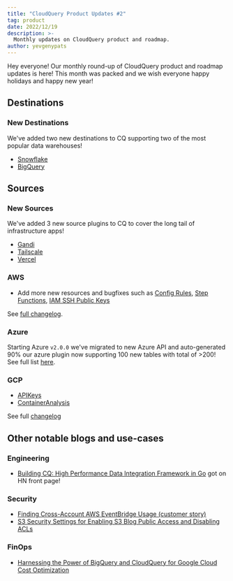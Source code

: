 ```yaml
---
title: "CloudQuery Product Updates #2"
tag: product
date: 2022/12/19
description: >-
  Monthly updates on CloudQuery product and roadmap.
author: yevgenypats
---
```



<BlogHeader/>

Hey everyone! Our monthly round-up of CloudQuery product and roadmap updates is here! This month was packed and we wish everyone happy holidays and happy new year!

## Destinations

### New Destinations

We've added two new destinations to CQ supporting two of the most popular data warehouses!

* [Snowflake](https://www.cloudquery.io/blog/announcing-cloudquery-snowflake-destination)
* [BigQuery](https://www.cloudquery.io/blog/announcing-cloudquery-bigquery-destination)

## Sources

### New Sources

We've added 3 new source plugins to CQ to cover the long tail of infrastructure apps!

* [Gandi](https://www.cloudquery.io/blog/introducing-the-gandi-source-plugin)
* [Tailscale](https://www.cloudquery.io/blog/introducing-the-tailscale-source-plugin)
* [Vercel](https://www.cloudquery.io/blog/announcing-the-vercel-source-plugin)

### AWS

* Add more new resources and bugfixes such as [Config Rules](https://github.com/cloudquery/cloudquery/issues/4730), [Step Functions](https://github.com/cloudquery/cloudquery/pull/4832), [IAM SSH Public Keys](https://github.com/cloudquery/cloudquery/pull/5538)

See [full changelog](https://github.com/cloudquery/cloudquery/blob/main/plugins/source/aws/CHANGELOG.md).

### Azure

Starting Azure `v2.0.0` we've migrated to new Azure API and auto-generated 90% our azure plugin now supporting 100 new tables with total of >200! See full list [here](https://hub.cloudquery.io/plugins/source/cloudquery/azure/tables).

### GCP

* [APIKeys](https://github.com/cloudquery/cloudquery/pull/5031)
* [ContainerAnalysis](https://github.com/cloudquery/cloudquery/pull/5115)

See full [changelog](https://github.com/cloudquery/cloudquery/blob/main/plugins/source/gcp/CHANGELOG.md)

## Other notable blogs and use-cases

### Engineering

- [Building CQ: High Performance Data Integration Framework in Go](https://www.cloudquery.io/blog/building-cloudquery) got on HN front page! 

### Security

- [Finding Cross-Account AWS EventBridge Usage (customer story)](https://www.cloudquery.io/blog/how-to-find-cross-account-aws-eventbridge-usage)
- [S3 Security Settings for Enabling S3 Blog Public Access and Disabling ACLs](https://www.cloudquery.io/blog/finding-enabled-s3-acls-and-disabled-s3-block-public-access)

### FinOps

- [Harnessing the Power of BigQuery and CloudQuery for Google Cloud Cost Optimization](https://www.cloudquery.io/blog/analysing-gcp-cost-with-bigquery-and-cq)
